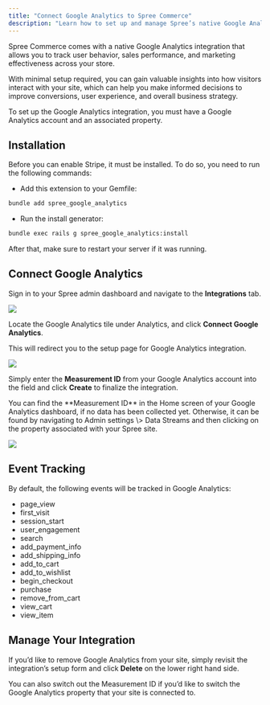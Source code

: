 ```yaml
---
title: "Connect Google Analytics to Spree Commerce"
description: "Learn how to set up and manage Spree’s native Google Analytics integration."
---
```


Spree Commerce comes with a native Google Analytics integration that allows you to track user behavior, sales performance, and marketing effectiveness across your store. 

With minimal setup required, you can gain valuable insights into how visitors interact with your site, which can help you make informed decisions to improve conversions, user experience, and overall business strategy.

<Warning>
  To set up the Google Analytics integration, you must have a Google Analytics account and an associated property.
</Warning>

## Installation

Before you can enable Stripe, it must be installed. To do so, you need to run the following commands:

- Add this extension to your Gemfile:

```bash
bundle add spree_google_analytics
```

- Run the install generator:

```bash
bundle exec rails g spree_google_analytics:install
```

After that, make sure to restart your server if it was running.

## Connect Google Analytics

Sign in to your Spree admin dashboard and navigate to the **Integrations** tab.

![](/docs/images/integrations/google-analytics/1.get_started.png)

Locate the Google Analytics tile under Analytics, and click **Connect Google Analytics**.

This will redirect you to the setup page for Google Analytics integration.

![](/docs/images/integrations/google-analytics/2.setup_form.png)

Simply enter the **Measurement ID** from your Google Analytics account into the field and click **Create** to finalize the integration.

<Note>
  You can find the **Measurement ID** in the Home screen of your Google Analytics dashboard, if no data has been collected yet. Otherwise, it can be found by navigating to Admin settings \> Data Streams and then clicking on the property associated with your Spree site.
</Note>

![](/docs/images/integrations/google-analytics/3.integration_added.png)

## Event Tracking

By default, the following events will be tracked in Google Analytics:

- page_view
- first_visit
- session_start
- user_engagement
- search
- add_payment_info
- add_shipping_info
- add_to_cart
- add_to_wishlist
- begin_checkout
- purchase
- remove_from_cart
- view_cart
- view_item

## Manage Your Integration

If you’d like to remove Google Analytics from your site, simply revisit the integration’s setup form and click **Delete** on the lower right hand side.

You can also switch out the Measurement ID if you’d like to switch the Google Analytics property that your site is connected to.